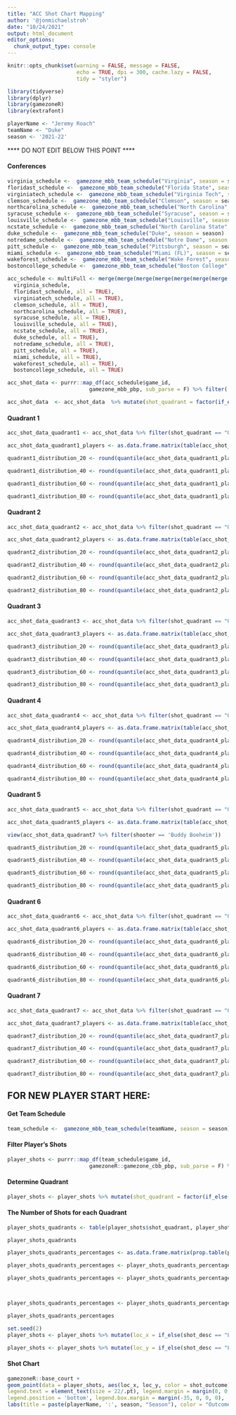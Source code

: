 ```yaml
---
title: "ACC Shot Chart Mapping"
author: '@jonmichaelstroh'
date: "10/24/2021"
output: html_document
editor_options: 
  chunk_output_type: console
---
```


```r
knitr::opts_chunk$set(warning = FALSE, message = FALSE, 
                      echo = TRUE, dpi = 300, cache.lazy = FALSE,
                      tidy = "styler")
```

```r
library(tidyverse)
library(dplyr)
library(gamezoneR)
library(extrafont)
```

```r
playerName <- "Jeremy Roach"
teamName <- "Duke"
season <- '2021-22'
```

**** DO NOT EDIT BELOW THIS POINT ****

#### Conferences

```r
virginia_schedule <-  gamezone_mbb_team_schedule("Virginia", season = season)
floridast_schedule <-  gamezone_mbb_team_schedule("Florida State", season = season)
virginiatech_schedule <-  gamezone_mbb_team_schedule("Virginia Tech", season = season)
clemson_schedule <-  gamezone_mbb_team_schedule("Clemson", season = season)
northcarolina_schedule <-  gamezone_mbb_team_schedule("North Carolina", season = season)
syracuse_schedule <-  gamezone_mbb_team_schedule("Syracuse", season = season)
louisville_schedule <-  gamezone_mbb_team_schedule("Louisville", season = season)
ncstate_schedule <-  gamezone_mbb_team_schedule("North Carolina State", season = season)
duke_schedule <-  gamezone_mbb_team_schedule("Duke", season = season)
notredame_schedule <-  gamezone_mbb_team_schedule("Notre Dame", season = season)
pitt_schedule <-  gamezone_mbb_team_schedule("Pittsburgh", season = season)
miami_schedule <-  gamezone_mbb_team_schedule("Miami (FL)", season = season)
wakeforest_schedule <-  gamezone_mbb_team_schedule("Wake Forest", season = season)
bostoncollege_schedule <-  gamezone_mbb_team_schedule("Boston College", season = season)

acc_schedule <- multiFull <- merge(merge(merge(merge(merge(merge(merge(merge(merge(merge(merge(merge(merge(
  virginia_schedule,
  floridast_schedule, all = TRUE),
  virginiatech_schedule, all = TRUE),
  clemson_schedule, all = TRUE),
  northcarolina_schedule, all = TRUE),
  syracuse_schedule, all = TRUE),
  louisville_schedule, all = TRUE),
  ncstate_schedule, all = TRUE),
  duke_schedule, all = TRUE),
  notredame_schedule, all = TRUE),
  pitt_schedule, all = TRUE),
  miami_schedule, all = TRUE),
  wakeforest_schedule, all = TRUE),
  bostoncollege_schedule, all = TRUE)
```

```r
acc_shot_data <- purrr::map_df(acc_schedule$game_id, 
                          gamezone_mbb_pbp, sub_parse = F) %>% filter(!is.na(loc_x))
```

```r
acc_shot_data  <- acc_shot_data  %>% mutate(shot_quadrant = factor(if_else(loc_x >= 21 & loc_x <= 25 & ((loc_y - 5.25)^2 + (25 - loc_x)^2 <= 16), "Q1", if_else(loc_x > 25 & loc_x <= 29 & ((loc_y - 5.25)^2 + (loc_x - 25)^2 <= 16), "Q1", if_else(loc_x >= 19 & loc_x <= 31 & loc_y <= 19, "Q2", if_else(loc_x <= 12.5 & three_pt == TRUE, "Q5", if_else(loc_x > 12.5 & loc_x < 37.5 & three_pt == TRUE, "Q6", if_else(loc_x >= 37.5 & three_pt == TRUE, "Q7", if_else(loc_x <= 25, "Q3", if_else(loc_x > 25, "Q4", "NA"))))))))))
```

#### Quadrant 1

```r
acc_shot_data_quadrant1 <- acc_shot_data %>% filter(shot_quadrant == "Q1")

acc_shot_data_quadrant1_players <- as.data.frame.matrix(table(acc_shot_data_quadrant1$shooter, acc_shot_data_quadrant1$shot_outcome)) %>% filter(made + missed >= 15) %>% mutate(shooting_percent = (made/(made + missed)) * 100)
```

```r
quadrant1_distribution_20 <- round(quantile(acc_shot_data_quadrant1_players$shooting_percent, c(.2)), digits = 3)

quadrant1_distribution_40 <- round(quantile(acc_shot_data_quadrant1_players$shooting_percent, c(.4)), digits = 3)

quadrant1_distribution_60 <- round(quantile(acc_shot_data_quadrant1_players$shooting_percent, c(.6)), digits = 3)

quadrant1_distribution_80 <- round(quantile(acc_shot_data_quadrant1_players$shooting_percent, c(.8)), digits = 3)
```

#### Quadrant 2

```r
acc_shot_data_quadrant2 <- acc_shot_data %>% filter(shot_quadrant == "Q2")

acc_shot_data_quadrant2_players <- as.data.frame.matrix(table(acc_shot_data_quadrant2$shooter, acc_shot_data_quadrant2$shot_outcome)) %>% filter(made + missed >= 5) %>% mutate(shooting_percent = (made/(made + missed)) * 100)
```

```r
quadrant2_distribution_20 <- round(quantile(acc_shot_data_quadrant2_players$shooting_percent, c(.2)), digits = 3)

quadrant2_distribution_40 <- round(quantile(acc_shot_data_quadrant2_players$shooting_percent, c(.4)), digits = 3)

quadrant2_distribution_60 <- round(quantile(acc_shot_data_quadrant2_players$shooting_percent, c(.6)), digits = 3)

quadrant2_distribution_80 <- round(quantile(acc_shot_data_quadrant2_players$shooting_percent, c(.8)), digits = 3)
```

#### Quadrant 3

```r
acc_shot_data_quadrant3 <- acc_shot_data %>% filter(shot_quadrant == "Q3")

acc_shot_data_quadrant3_players <- as.data.frame.matrix(table(acc_shot_data_quadrant3$shooter, acc_shot_data_quadrant3$shot_outcome)) %>% filter(made + missed >= 5) %>% mutate(shooting_percent = (made/(made + missed)) * 100)
```

```r
quadrant3_distribution_20 <- round(quantile(acc_shot_data_quadrant3_players$shooting_percent, c(.2)), digits = 3)

quadrant3_distribution_40 <- round(quantile(acc_shot_data_quadrant3_players$shooting_percent, c(.4)), digits = 3)

quadrant3_distribution_60 <- round(quantile(acc_shot_data_quadrant3_players$shooting_percent, c(.6)), digits = 3)

quadrant3_distribution_80 <- round(quantile(acc_shot_data_quadrant3_players$shooting_percent, c(.8)), digits = 3)
```

#### Quadrant 4

```r
acc_shot_data_quadrant4 <- acc_shot_data %>% filter(shot_quadrant == "Q4")

acc_shot_data_quadrant4_players <- as.data.frame.matrix(table(acc_shot_data_quadrant4$shooter, acc_shot_data_quadrant4$shot_outcome)) %>% filter(made + missed >= 5) %>% mutate(shooting_percent = (made/(made + missed)) * 100)
```

```r
quadrant4_distribution_20 <- round(quantile(acc_shot_data_quadrant4_players$shooting_percent, c(.2)), digits = 3)

quadrant4_distribution_40 <- round(quantile(acc_shot_data_quadrant4_players$shooting_percent, c(.4)), digits = 3)

quadrant4_distribution_60 <- round(quantile(acc_shot_data_quadrant4_players$shooting_percent, c(.6)), digits = 3)

quadrant4_distribution_80 <- round(quantile(acc_shot_data_quadrant4_players$shooting_percent, c(.8)), digits = 3)
```

#### Quadrant 5

```r
acc_shot_data_quadrant5 <- acc_shot_data %>% filter(shot_quadrant == "Q5")

acc_shot_data_quadrant5_players <- as.data.frame.matrix(table(acc_shot_data_quadrant5$shooter, acc_shot_data_quadrant5$shot_outcome)) %>% filter(made + missed >= 5) %>% mutate(shooting_percent = (made/(made + missed)) * 100)

view(acc_shot_data_quadrant7 %>% filter(shooter == 'Buddy Boeheim'))
```

```r
quadrant5_distribution_20 <- round(quantile(acc_shot_data_quadrant5_players$shooting_percent, c(.2)), digits = 3)

quadrant5_distribution_40 <- round(quantile(acc_shot_data_quadrant5_players$shooting_percent, c(.4)), digits = 3)

quadrant5_distribution_60 <- round(quantile(acc_shot_data_quadrant5_players$shooting_percent, c(.6)), digits = 3)

quadrant5_distribution_80 <- round(quantile(acc_shot_data_quadrant5_players$shooting_percent, c(.8)), digits = 3)
```

#### Quadrant 6

```r
acc_shot_data_quadrant6 <- acc_shot_data %>% filter(shot_quadrant == "Q6")

acc_shot_data_quadrant6_players <- as.data.frame.matrix(table(acc_shot_data_quadrant6$shooter, acc_shot_data_quadrant6$shot_outcome)) %>% filter(made + missed >= 5) %>% mutate(shooting_percent = (made/(made + missed)) * 100)
```

```r
quadrant6_distribution_20 <- round(quantile(acc_shot_data_quadrant6_players$shooting_percent, c(.2)), digits = 3)

quadrant6_distribution_40 <- round(quantile(acc_shot_data_quadrant6_players$shooting_percent, c(.4)), digits = 3)

quadrant6_distribution_60 <- round(quantile(acc_shot_data_quadrant6_players$shooting_percent, c(.6)), digits = 3)

quadrant6_distribution_80 <- round(quantile(acc_shot_data_quadrant6_players$shooting_percent, c(.8)), digits = 3)
```

#### Quadrant 7

```r
acc_shot_data_quadrant7 <- acc_shot_data %>% filter(shot_quadrant == "Q7")

acc_shot_data_quadrant7_players <- as.data.frame.matrix(table(acc_shot_data_quadrant7$shooter, acc_shot_data_quadrant7$shot_outcome)) %>% filter(made + missed >= 5) %>% mutate(shooting_percent = (made/(made + missed)) * 100)
```

```r
quadrant7_distribution_20 <- round(quantile(acc_shot_data_quadrant7_players$shooting_percent, c(.2)), digits = 3)

quadrant7_distribution_40 <- round(quantile(acc_shot_data_quadrant7_players$shooting_percent, c(.4)), digits = 3)

quadrant7_distribution_60 <- round(quantile(acc_shot_data_quadrant7_players$shooting_percent, c(.6)), digits = 3)

quadrant7_distribution_80 <- round(quantile(acc_shot_data_quadrant7_players$shooting_percent, c(.8)), digits = 3)
```

## FOR NEW PLAYER START HERE:

#### Get Team Schedule

```r
team_schedule <-  gamezone_mbb_team_schedule(teamName, season = season)
```

#### Filter Player's Shots

```r
player_shots <- purrr::map_df(team_schedule$game_id, 
                          gamezoneR::gamezone_cbb_pbp, sub_parse = F) %>% filter(shooter == playerName)
```

#### Determine Quadrant

```r
player_shots <- player_shots %>% mutate(shot_quadrant = factor(if_else(loc_x >= 21 & loc_x <= 25 & ((loc_y - 5.25)^2 + (25 - loc_x)^2 <= 16), "Q1", if_else(loc_x > 25 & loc_x <= 29 & ((loc_y - 5.25)^2 + (loc_x - 25)^2 <= 16), "Q1", if_else(loc_x >= 19 & loc_x <= 31 & loc_y <= 19, "Q2", if_else(loc_x <= 12.5 & three_pt == TRUE, "Q5", if_else(loc_x > 12.5 & loc_x < 37.5 & three_pt == TRUE, "Q6", if_else(loc_x >= 37.5 & three_pt == TRUE, "Q7", if_else(loc_x <= 25, "Q3", if_else(loc_x > 25, "Q4", "NA"))))))))))
```

#### The Number of Shots for each Quadrant

```r
player_shots_quadrants <- table(player_shots$shot_quadrant, player_shots$shot_outcome)

player_shots_quadrants
```

```r
player_shots_quadrants_percentages <- as.data.frame.matrix(prop.table(player_shots_quadrants, 1) * 100)

player_shots_quadrants_percentages <- player_shots_quadrants_percentages %>% mutate(Quadrant = 1:nrow(player_shots_quadrants_percentages))

player_shots_quadrants_percentages <- player_shots_quadrants_percentages %>% mutate(color = if_else(Quadrant == 1,if_else(made < quadrant1_distribution_20, "#1a1aff", if_else(made < quadrant1_distribution_40, "#0099ff", if_else(made < quadrant1_distribution_60, "#737373", if_else(made < quadrant1_distribution_80, "#ff8080", "#ff0000")))), if_else(Quadrant == 2,if_else(made < quadrant2_distribution_20, "#1a1aff", if_else(made < quadrant2_distribution_40, "#0099ff", if_else(made < quadrant2_distribution_60, "#737373", if_else(made < quadrant2_distribution_80, "#ff8080", "#ff0000")))), if_else(Quadrant == 3,if_else(made < quadrant3_distribution_20, "#1a1aff", if_else(made < quadrant3_distribution_40, "#0099ff", if_else(made < quadrant3_distribution_60, "#737373", if_else(made < quadrant3_distribution_80, "#ff8080", "#ff0000")))), if_else(Quadrant == 4,if_else(made < quadrant4_distribution_20, "#1a1aff", if_else(made < quadrant4_distribution_40, "#0099ff", if_else(made < quadrant4_distribution_60, "#737373", if_else(made < quadrant4_distribution_80, "#ff8080", "#ff0000")))), if_else(Quadrant == 5,if_else(made < quadrant5_distribution_20, "#1a1aff", if_else(made < quadrant5_distribution_40, "#0099ff", if_else(made < quadrant5_distribution_60, "#737373", if_else(made < quadrant5_distribution_80, "#ff8080", "#ff0000")))), if_else(Quadrant == 6,if_else(made < quadrant6_distribution_20, "#1a1aff", if_else(made < quadrant6_distribution_40, "#0099ff", if_else(made < quadrant6_distribution_60, "#737373", if_else(made < quadrant6_distribution_80, "#ff8080", "#ff0000")))), if_else(Quadrant == 7,if_else(made < quadrant7_distribution_20, "#1a1aff", if_else(made < quadrant7_distribution_40, "#0099ff", if_else(made < quadrant7_distribution_60, "#737373", if_else(made < quadrant7_distribution_80, "#ff8080", "#ff0000")))), "NA"))))))))



player_shots_quadrants_percentages <- player_shots_quadrants_percentages %>% mutate(made = round(made), digits = 0) %>% mutate(made = paste0(made,"%"))

player_shots_quadrants_percentages
```

```r
set.seed(2)
player_shots <- player_shots %>% mutate(loc_x = if_else(shot_desc == "Layup Shot" & play_id < 250, loc_x + runif(1, -2, 2), if_else(shot_desc == "Layup Shot" & play_id < 500, loc_x + runif(1, -2, 2), if_else(shot_desc == "Layup Shot" & play_id < 750, loc_x + runif(1, -2, 2), if_else(shot_desc == "Layup Shot", loc_x + runif(1, -2, 2), loc_x)))))

player_shots <- player_shots %>% mutate(loc_y = if_else(shot_desc == "Layup Shot" & play_id < 250, loc_y + runif(1, -1, 2), if_else(shot_desc == "Layup Shot" & play_id < 500, loc_y + runif(1, -1, 2), if_else(shot_desc == "Layup Shot" & play_id < 750, loc_y + runif(1, -1, 2), if_else(shot_desc == "Layup Shot", loc_y + runif(1, -1, 2), loc_y)))))
```

#### Shot Chart

```r
gamezoneR::base_court +
geom_point(data = player_shots, aes(loc_x, loc_y, color = shot_outcome), alpha = 0.6) + scale_color_manual(breaks = c("made", "missed"), values=c('#F47321', "#005030")) + geom_text(data = player_shots_quadrants_percentages, x = 22.8, y = 5.2, fontface = "bold", color = player_shots_quadrants_percentages$color, size = 3, aes(label = ifelse(Quadrant == 1, as.character(made),""))) + geom_text(data = player_shots_quadrants_percentages, x = 29.3, y = 16.75, fontface = "bold", color = player_shots_quadrants_percentages$color, size = 3, aes(label = ifelse(Quadrant == 2, as.character(made),""))) + geom_text(data = player_shots_quadrants_percentages, x = 16, y = 10, fontface = "bold", color = player_shots_quadrants_percentages$color, size = 3, aes(label = ifelse(Quadrant == 3, as.character(made),""))) + geom_text(data = player_shots_quadrants_percentages, x = 35.5, y = 14, fontface = "bold", color = player_shots_quadrants_percentages$color, size = 3, aes(label = ifelse(Quadrant == 4, as.character(made),""))) + geom_text(data = player_shots_quadrants_percentages, x = 8, y = 27, fontface = "bold", color = player_shots_quadrants_percentages$color, size = 3, aes(label = ifelse(Quadrant == 5, as.character(made),""))) + geom_text(data = player_shots_quadrants_percentages, x = 25, y = 32.5, fontface = "bold", color = player_shots_quadrants_percentages$color, size = 3, aes(label = ifelse(Quadrant == 6, as.character(made),"")))  + geom_text(data = player_shots_quadrants_percentages, x = 44.25, y = 24.5, fontface = "bold", color = player_shots_quadrants_percentages$color, size = 3, aes(label = ifelse(Quadrant == 7, as.character(made),""))) + theme(plot.background = element_rect(fill = '#D3D3D3'), text=element_text(size=16,  family="Myanmar Text"), legend.spacing.x = grid::unit(0, 'cm'),  plot.title = element_text(face = "bold", hjust = 0.5, size = 25/.pt, margin = margin(0, 0, 5, 0)), legend.title = element_text(size = 20/.pt, face = "bold"), 
legend.text = element_text(size = 22/.pt), legend.margin = margin(0, 0, 0, 0),
legend.position = 'bottom', legend.box.margin = margin(-35, 0, 0, 0),  plot.margin = margin(5, 0, 5, 0)) + 
labs(title = paste(playerName, ':', season, "Season"), color = "Outcome", caption = "Creator: @jonmichaelstroh | Data: @gamezoneR")
```


